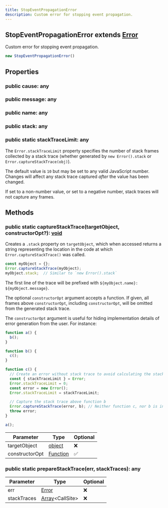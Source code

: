 ```yaml
---
title: StopEventPropagationError
description: Custom error for stopping event propagation.
---
```



## StopEventPropagationError extends [Error](https://developer.mozilla.org/en-US/docs/Web/JavaScript/Reference/Global_Objects/Error)
Custom error for stopping event propagation.



```typescript
new StopEventPropagationError()
```


## Properties
### public cause: any

### public message: any

### public name: any

### public stack: any

### public static stackTraceLimit: any
The `Error.stackTraceLimit` property specifies the number of stack frames
collected by a stack trace (whether generated by `new Error().stack` or
`Error.captureStackTrace(obj)`).

The default value is `10` but may be set to any valid JavaScript number. Changes
will affect any stack trace captured _after_ the value has been changed.

If set to a non-number value, or set to a negative number, stack traces will
not capture any frames.

## Methods
### public static captureStackTrace(targetObject, constructorOpt?): [void](https://developer.mozilla.org/en-US/docs/Web/JavaScript/Reference/Global_Objects/undefined)
Creates a `.stack` property on `targetObject`, which when accessed returns
a string representing the location in the code at which
`Error.captureStackTrace()` was called.

```js
const myObject = {};
Error.captureStackTrace(myObject);
myObject.stack;  // Similar to `new Error().stack`
```

The first line of the trace will be prefixed with
`${myObject.name}: ${myObject.message}`.

The optional `constructorOpt` argument accepts a function. If given, all frames
above `constructorOpt`, including `constructorOpt`, will be omitted from the
generated stack trace.

The `constructorOpt` argument is useful for hiding implementation
details of error generation from the user. For instance:

```js
function a() {
  b();
}

function b() {
  c();
}

function c() {
  // Create an error without stack trace to avoid calculating the stack trace twice.
  const { stackTraceLimit } = Error;
  Error.stackTraceLimit = 0;
  const error = new Error();
  Error.stackTraceLimit = stackTraceLimit;

  // Capture the stack trace above function b
  Error.captureStackTrace(error, b); // Neither function c, nor b is included in the stack trace
  throw error;
}

a();
```



| Parameter | Type | Optional |
| ----------- | ----------- | ----------- |
| targetObject | [object](https://developer.mozilla.org/en-US/docs/Web/JavaScript/Reference/Global_Objects/Object) | ❌ |
| constructorOpt | [Function](https://developer.mozilla.org/en-US/docs/Web/JavaScript/Reference/Global_Objects/Function) | ✅ |
### public static prepareStackTrace(err, stackTraces): any
| Parameter | Type | Optional |
| ----------- | ----------- | ----------- |
| err | [Error](https://developer.mozilla.org/en-US/docs/Web/JavaScript/Reference/Global_Objects/Error) | ❌ |
| stackTraces | [Array](https://developer.mozilla.org/en-US/docs/Web/JavaScript/Reference/Global_Objects/Array)\<CallSite> | ❌ |